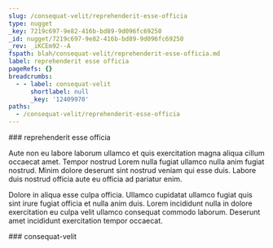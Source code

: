 ```yaml
---
slug: /consequat-velit/reprehenderit-esse-officia
type: nugget
_key: 7219c697-9e82-416b-bd89-9d096fc69250
_id: nugget/7219c697-9e82-416b-bd89-9d096fc69250
_rev: _iKCEm92--A
fspath: blah/consequat-velit/reprehenderit-esse-officia.md
label: reprehenderit esse officia
pageRefs: {}
breadcrumbs:
  - - label: consequat-velit
      shortlabel: null
      _key: '12409970'
paths:
  - /consequat-velit/reprehenderit-esse-officia
---
```


<NuggetArea>
<Nugget slug="/consequat-velit/reprehenderit-esse-officia" type="nugget" _key="7219c697-9e82-416b-bd89-9d096fc69250" _id="nugget/7219c697-9e82-416b-bd89-9d096fc69250" _rev="_iKCEm92--A" fspath="blah/consequat-velit/reprehenderit-esse-officia.md" label="reprehenderit esse officia" paths="/consequat-velit/reprehenderit-esse-officia">
<NuggetBody>
### reprehenderit esse officia

Aute non eu labore laborum ullamco et quis exercitation magna aliqua cillum occaecat amet. Tempor nostrud Lorem nulla fugiat ullamco nulla anim fugiat nostrud. Minim dolore deserunt sint nostrud veniam qui esse duis. Labore duis nostrud officia aute eu officia ad pariatur enim.

Dolore in aliqua esse culpa officia. Ullamco cupidatat ullamco fugiat quis sint irure fugiat officia et nulla anim duis. Lorem incididunt nulla in dolore exercitation eu culpa velit ullamco consequat commodo laborum. Deserunt amet incididunt exercitation tempor occaecat.

</NuggetBody>
<Breadcrumbs>
<Crumbs>
<Crumb _key="12409970" label="consequat-velit" />
</Crumbs>
</Breadcrumbs>
</Nugget>

<NuggetsInbound>
</NuggetsInbound>
<NuggetsOutbound>
</NuggetsOutbound>
</NuggetArea>
<PassagesInbound>
<Passage direction="inbound" type="passage" _key="12409970" _id="passage/12409970" _rev="_iKCEm2m--A" label="consequat-velit" passage="consequat-velit" fspath="blah/consequat-velit" paths="/consequat-velit" slug="/consequat-velit">
<NuggetBody>
### consequat-velit

</NuggetBody>
</Passage>

</PassagesInbound>
<PassagesOutbound>
</PassagesOutbound>